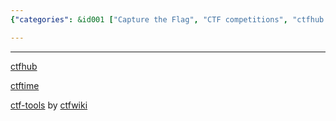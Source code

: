 ```yaml
---
{"categories": &id001 ["Capture the Flag", "CTF competitions", "ctfhub.com", "ctftime.org", "ctf-tools", "ctf-wiki.org", "resources for CTF participants"], "category": "ctf competitions", "date": "2022-12-05 08:55:47", "description": "This article highlights three valuable resources for participants in Capture the Flag (CTF) competitions: ctfhub.com, ctftime.org, and ctf-tools from ctf-wiki.org. These websites and tools offer useful information and assistance to help competitors navigate and excel in CTF events.", "tags": *id001, "title": "Ctf Related"}

---
```


------

[ctfhub](https://www.ctfhub.com/)

[ctftime](https://ctftime.org)

[ctf-tools](https://github.com/ctf-wiki/ctf-tools) by [ctfwiki](https://ctf-wiki.org/)


